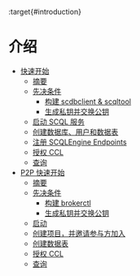 :target{#introduction}

# 介绍

<TableOfContents>


  - [快速开始](tutorial.mdx)
    - [摘要](tutorial.mdx#tl-dr)
    - [先决条件](tutorial.mdx#prerequisites)
      - [构建 scdbclient & scqltool](tutorial.mdx#build-scdbclient-scqltool)
      - [生成私钥并交换公钥](tutorial.mdx#generate-privatekey-and-exchange-publickey)
    - [启动 SCQL 服务](tutorial.mdx#start-scql-service)
    - [创建数据库、用户和数据表](tutorial.mdx#create-database-user-and-tables)
    - [注册 SCQLEngine Endpoints](tutorial.mdx#register-scqlengine-endpoints)
    - [授权 CCL](tutorial.mdx#grant-ccl)
    - [查询](tutorial.mdx#do-query)
  - [P2P 快速开始](p2p-tutorial.mdx)
    - [摘要](p2p-tutorial.mdx#tl-dr)
    - [先决条件](p2p-tutorial.mdx#prerequisites)
      - [构建 brokerctl](p2p-tutorial.mdx#build-brokerctl)
      - [生成私钥并交换公钥](p2p-tutorial.mdx#generate-privatekey-and-exchange-publickey)
    - [启动](p2p-tutorial.mdx#start-scql-service)
    - [创建项目，并邀请参与方加入](p2p-tutorial.mdx#create-project-invite-party-to-join)
    - [创建数据表](p2p-tutorial.mdx#create-tables)
    - [授权 CCL](p2p-tutorial.mdx#grant-ccl)
    - [查询](p2p-tutorial.mdx#do-query)
</TableOfContents>
